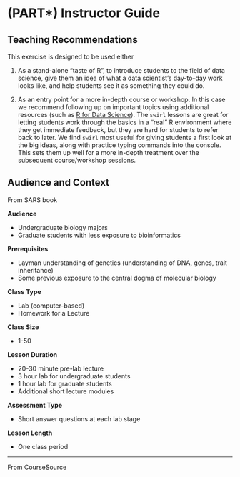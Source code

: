 # (PART\*) Instructor Guide {-}

## Teaching Recommendations

This exercise is designed to be used either

1. As a stand-alone "taste of R", to introduce students to the field of data science, give them an idea of what a data scientist's day-to-day work looks like, and help students see it as something they could do.

2. As an entry point for a more in-depth course or workshop.  In this case we recommend following up on important topics using additional resources (such as [R for Data Science](https://r4ds.had.co.nz/)).  The `swirl` lessons are great for letting students work through the basics in a "real" R environment where they get immediate feedback, but they are hard for students to refer back to later.  We find `swirl` most useful for giving students a first look at the big ideas, along with practice typing commands into the console.  This sets them up well for a more in-depth treatment over the subsequent course/workshop sessions.

## Audience and Context {-}

From SARS book

**Audience**  

- Undergraduate biology majors
- Graduate students with less exposure to bioinformatics

**Prerequisites**  

- Layman understanding of genetics (understanding of DNA, genes, trait inheritance)
- Some previous exposure to the central dogma of molecular biology

**Class Type**  

- Lab (computer-based)
- Homework for a Lecture

**Class Size**  

- 1-50

**Lesson Duration**  

- 20-30 minute pre-lab lecture 
- 3 hour lab for undergraduate students
- 1 hour lab for graduate students
- Additional short lecture modules

**Assessment Type**  

- Short answer questions at each lab stage

**Lesson Length**

- One class period

-----

From CourseSource

<!--

Course Level
o	Introductory
o	Upper Level
o	Graduate
o	High School
o	Other

Audience
o	Life Sciences Major
o	Physics or Engineering Major
o	Non-Life Sciences Major
o	Non-Physics/Engineering Major
o	Non-Traditional Student
o	2-year College
o	4-year College
o	University 
o	Other

Assessment Type
o	Assessment of individual student performance
o	Assessment of student groups/teams
o	Assignment
o	Exam/quiz, in class
o	Exam/quiz, take home
o	Homework
o	Answer clicker-type question(s)
o	Answer essay question(s)
o	Answer fill in the blank question(s)
o	Answer multiple choice question(s)
o	Answer short answer questions(s)
o	Answer true/false question(s)
o	Create a concept map
o	Create a diagram, drawing, figure, etc.
o	Create a website
o	Create graph, table etc. to present data
o	Design an experiment or research study
o	Design/present a poster
o	Give an oral presentation
o	Informal in-class report
o	Interpret data
o	Order items (e.g., strip sequence)
o	Participate in discussion
o	Peer evaluation
o	Post-test
o	Pre-test
o	Produce a video or video response
o	Respond to metacognition/reflection prompt
o	Self-evaluation
o	Solve problem(s)
o	Written assignment: One minute paper
o	Written assignment: Brochure
o	Written assignment: Essay
o	Written assignment: Figure/figure legend
o	Written assignment: Lab report
o	Written assignment: Literature review
o	Other

Key Scientific Process Skills
o	Reading research papers
o	Reviewing prior research
o	Asking a question
o	Formulating hypotheses
o	Designing/conducting experiments
o	Predicting outcomes
o	Gathering data/making observations
o	Analyzing data
o	Interpreting results/data
o	Displaying/modeling results/data
o	Communicating results

Pedagogical Approaches
o	Think-Pair-Share
o	Brainstorming
o	Case Study
o	Clicker Question
o	Collaborative Work
o	One Minute Paper
o	Reflective Writing
o	Concept Maps
o	Strip Sequence
o	Computer Model
o	Physical Model
o	Interactive Lecture
o	Pre/Post Questions
o	Other 

Bloom’s Cognitive Level (based on learning objectives & assessments)
o	Foundational: factual knowledge & comprehension
o	Application & Analysis

Principles of how people learn 
o	Motivates student to learn material
o	Focuses student on the material to be learned
o	Develops supportive community of learners
o	Leverages differences among learners
o	Reveals prior knowledge
o	Requires student to do the bulk of the work

-->
